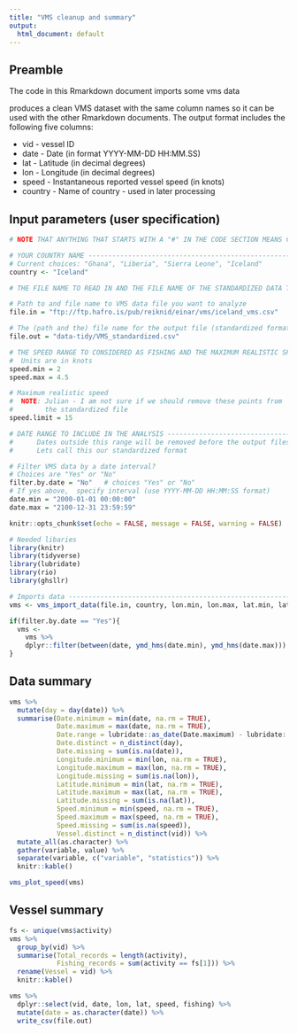 ```yaml
---
title: "VMS cleanup and summary"
output:
  html_document: default
---
```


## Preamble

The code in this Rmarkdown document imports some vms data

produces a clean VMS dataset with the same column names so it can be used with the other Rmarkdown documents.  The output format includes the following five columns:

* vid - vessel ID
* date - Date (in format YYYY-MM-DD HH:MM.SS)
* lat - Latitude (in decimal degrees)
* lon - Longitude (in decimal degrees)
* speed - Instantaneous reported vessel speed (in knots)
* country - Name of country - used in later processing

## Input parameters (user specification)

```r
# NOTE THAT ANYTHING THAT STARTS WITH A "#" IN THE CODE SECTION MEANS COMMENT

# YOUR COUNTRY NAME ------------------------------------------------------------
# Current choices: "Ghana", "Liberia", "Sierra Leone", "Iceland"
country <- "Iceland"  

# THE FILE NAME TO READ IN AND THE FILE NAME OF THE STANDARDIZED DATA TO SAVE --

# Path to and file name to VMS data file you want to analyze
file.in = "ftp://ftp.hafro.is/pub/reiknid/einar/vms/iceland_vms.csv"

# The (path and the) file name for the output file (standardized format)
file.out = "data-tidy/VMS_standardized.csv"

# THE SPEED RANGE TO CONSIDERED AS FISHING AND THE MAXIMUM REALISTIC SPEED -----
#  Units are in knots
speed.min = 2
speed.max = 4.5

# Maximum realistic speed
#  NOTE: Julian - I am not sure if we should remove these points from
#        the standardized file
speed.limit = 15

# DATE RANGE TO INCLUDE IN THE ANALYSIS ----------------------------------------
#      Dates outside this range will be removed before the output files is saved
#      Lets call this our standardized format

# Filter VMS data by a date interval?
# Choices are "Yes" or "No"
filter.by.date = "No"   # choices "Yes" or "No"
# If yes above,  specify interval (use YYYY-MM-DD HH:MM:SS format)
date.min = "2000-01-01 00:00:00"
date.max = "2100-12-31 23:59:59"

```

```r
knitr::opts_chunk$set(echo = FALSE, message = FALSE, warning = FALSE)
```

```r
# Needed libaries
library(knitr)
library(tidyverse)
library(lubridate)
library(rio)
library(ghsllr)
```

```r
# Imports data -----------------------------------------------------------------
vms <- vms_import_data(file.in, country, lon.min, lon.max, lat.min, lat.max)
```


```r
if(filter.by.date == "Yes"){
  vms <- 
    vms %>%
    dplyr::filter(between(date, ymd_hms(date.min), ymd_hms(date.max)))
}

```

## Data summary

```r
vms %>%
  mutate(day = day(date)) %>%
  summarise(Date.minimum = min(date, na.rm = TRUE),
            Date.maximum = max(date, na.rm = TRUE),
            Date.range = lubridate::as_date(Date.maximum) - lubridate::as_date(Date.minimum) + 1,
            Date.distinct = n_distinct(day),
            Date.missing = sum(is.na(date)),
            Longitude.minimum = min(lon, na.rm = TRUE),
            Longitude.maximum = max(lon, na.rm = TRUE),
            Longitude.missing = sum(is.na(lon)),
            Latitude.minimum = min(lat, na.rm = TRUE),
            Latitude.maximum = max(lat, na.rm = TRUE),
            Latitude.missing = sum(is.na(lat)),
            Speed.minimum = min(speed, na.rm = TRUE),
            Speed.maximum = max(speed, na.rm = TRUE),
            Speed.missing = sum(is.na(speed)),
            Vessel.distinct = n_distinct(vid)) %>% 
  mutate_all(as.character) %>%
  gather(variable, value) %>%
  separate(variable, c("variable", "statistics")) %>%
  knitr::kable()

vms_plot_speed(vms)
```

## Vessel summary

```r

fs <- unique(vms$activity)
vms %>%
  group_by(vid) %>%
  summarise(Total_records = length(activity),
            Fishing_records = sum(activity == fs[1])) %>%
  rename(Vessel = vid) %>%
  knitr::kable()

vms %>%
  dplyr::select(vid, date, lon, lat, speed, fishing) %>%
  mutate(date = as.character(date)) %>%
  write_csv(file.out)

```
